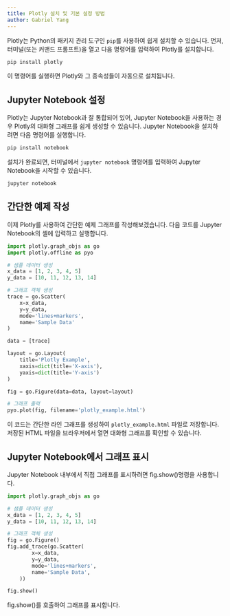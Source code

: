 ---
title: Plotly 설치 및 기본 설정 방법
author: Gabriel Yang
---

Plotly는 Python의 패키지 관리 도구인 `pip`를 사용하여 쉽게 설치할 수 있습니다. 먼저, 터미널(또는 커맨드 프롬프트)을 열고 다음 명령어를 입력하여 Plotly를 설치합니다.

```bash
pip install plotly
```

이 명령어를 실행하면 Plotly와 그 종속성들이 자동으로 설치됩니다.

## Jupyter Notebook 설정

Plotly는 Jupyter Notebook과 잘 통합되어 있어, Jupyter Notebook을 사용하는 경우 Plotly의 대화형 그래프를 쉽게 생성할 수 있습니다. Jupyter Notebook을 설치하려면 다음 명령어를 실행합니다.

```bash
pip install notebook
```

설치가 완료되면, 터미널에서 `jupyter notebook` 명령어를 입력하여 Jupyter Notebook을 시작할 수 있습니다.

```bash
jupyter notebook
```

## 간단한 예제 작성

이제 Plotly를 사용하여 간단한 예제 그래프를 작성해보겠습니다. 다음 코드를 Jupyter Notebook의 셀에 입력하고 실행합니다.

```python
import plotly.graph_objs as go
import plotly.offline as pyo

# 샘플 데이터 생성
x_data = [1, 2, 3, 4, 5]
y_data = [10, 11, 12, 13, 14]

# 그래프 객체 생성
trace = go.Scatter(
    x=x_data,
    y=y_data,
    mode='lines+markers',
    name='Sample Data'
)

data = [trace]

layout = go.Layout(
    title='Plotly Example',
    xaxis=dict(title='X-axis'),
    yaxis=dict(title='Y-axis')
)

fig = go.Figure(data=data, layout=layout)

# 그래프 출력
pyo.plot(fig, filename='plotly_example.html')
```

이 코드는 간단한 라인 그래프를 생성하여 `plotly_example.html` 파일로 저장합니다. 저장된 HTML 파일을 브라우저에서 열면 대화형 그래프를 확인할 수 있습니다.

## Jupyter Notebook에서 그래프 표시

Jupyter Notebook 내부에서 직접 그래프를 표시하려면 fig.show()명령을 사용합니다.

```{python}
import plotly.graph_objs as go

# 샘플 데이터 생성
x_data = [1, 2, 3, 4, 5]
y_data = [10, 11, 12, 13, 14]

# 그래프 객체 생성
fig = go.Figure()
fig.add_trace(go.Scatter(
        x=x_data,
        y=y_data,
        mode='lines+markers',
        name='Sample Data',
    ))

fig.show()

```

fig.show()를 호출하여 그래프를 표시합니다.

